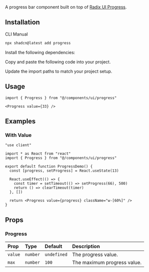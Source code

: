 
<ComponentPreview demoName="progress-demo"  />

A progress bar component built on top of [Radix UI Progress](https://www.radix-ui.com/primitives/docs/components/progress).

## Installation

<Tabs defaultValue="cli">

<TabsList>
  <TabsTrigger value="cli">CLI</TabsTrigger>
  <TabsTrigger value="manual">Manual</TabsTrigger>
</TabsList>

<TabsContent value="cli">

```bash
npx shadcn@latest add progress
```

</TabsContent>

<TabsContent value="manual">

<Steps>

<Step>Install the following dependencies:</Step>

<InstallBlock packageName="@radix-ui/react-progress" />

<Step>Copy and paste the following code into your project.</Step>

<ComponentSource name="progress" />

<Step>Update the import paths to match your project setup.</Step>

</Steps>

</TabsContent>

</Tabs>

## Usage

```tsx
import { Progress } from "@/components/ui/progress"
```

```tsx
<Progress value={33} />
```

## Examples

### With Value

<ComponentPreview demoName="progress-demo"  />

```tsx
"use client"

import * as React from "react"
import { Progress } from "@/components/ui/progress"

export default function ProgressDemo() {
  const [progress, setProgress] = React.useState(13)

  React.useEffect(() => {
    const timer = setTimeout(() => setProgress(66), 500)
    return () => clearTimeout(timer)
  }, [])

  return <Progress value={progress} className="w-[60%]" />
}
```

## Props

### Progress

| Prop | Type | Default | Description |
| :-- | :-- | :-- | :-- |
| `value` | `number` | `undefined` | The progress value. |
| `max` | `number` | `100` | The maximum progress value. |